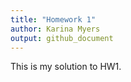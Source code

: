 ```yaml
---
title: "Homework 1"
author: Karina Myers
output: github_document
---
```


This is my solution to HW1. 

